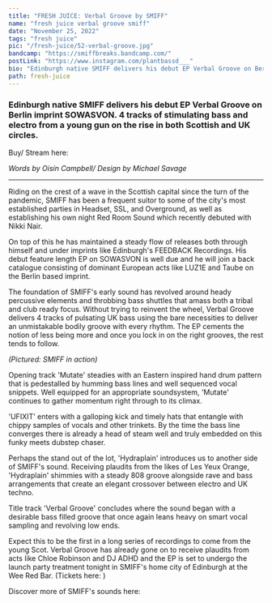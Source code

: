 ---
title: "FRESH JUICE: Verbal Groove by SMIFF"
name: "fresh juice verbal groove smiff"
date: "November 25, 2022"
tags: "fresh juice"
pic: "/fresh-juice/52-verbal-groove.jpg"
bandcamp: "https://smiffbreaks.bandcamp.com/"
postLink: "https://www.instagram.com/plantbassd___"
bio: "Edinburgh native SMIFF delivers his debut EP Verbal Groove on Berlin imprint SOWASVON. 4 tracks of stimulating bass and electro from a young gun on the rise in both Scottish and UK circles"
path: fresh-juice
---

### Edinburgh native SMIFF delivers his debut EP Verbal Groove on Berlin imprint SOWASVON. 4 tracks of stimulating bass and electro from a young gun on the rise in both Scottish and UK circles.

Buy/ Stream here: <HoverLink url="smiffbreaks.bandcamp.com/" external inline />

<Picture src="/fresh-juice/52-smiff.jpg" alt="verbal groove album art" size={1200} />
<p className="smallText">
  <i>Words by Oisín Campbell/ Design by Michael Savage</i>
</p>

<hr />

Riding on the crest of a wave in the Scottish capital since the turn of the pandemic, SMIFF has been a frequent suitor to some of the city's most established parties in Headset, SSL, and Overground, as well as establishing his own night Red Room Sound which recently debuted with Nikki Nair.

On top of this he has maintained a steady flow of releases both through himself and under imprints like Edinburgh's FEEDBACK Recordings. His debut feature length EP on SOWASVON is well due and he will join a back catalogue consisting of dominant European acts like LUZ1E and Taube on the Berlin based imprint.

The foundation of SMIFF's early sound has revolved around heady percussive elements and throbbing bass shuttles that amass both a tribal and club ready focus. Without trying to reinvent the wheel, Verbal Groove delivers 4 tracks of pulsating UK bass using the bare necessities to deliver an unmistakable bodily groove with every rhythm. The EP cements the notion of less being more and once you lock in on the right grooves, the rest tends to follow.

<Picture src="/fresh-juice/52-sneakys.jpg" alt="Smiff cover pic" size={1200} />
<p className="smallText">
  <i>(Pictured: SMIFF in action)</i>
</p>

Opening track 'Mutate' steadies with an Eastern inspired hand drum pattern that is pedestalled by humming bass lines and well sequenced vocal snippets. Well equipped for an appropriate soundsystem, 'Mutate' continues to gather momentum right through to its climax.

'UFIXIT' enters with a galloping kick and timely hats that entangle with chippy samples of vocals and other trinkets. By the time the bass line converges there is already a head of steam well and truly embedded on this funky meets dubstep chaser.

Perhaps the stand out of the lot, 'Hydraplain' introduces us to another side of SMIFF's sound. Receiving plaudits from the likes of Les Yeux Orange, 'Hydraplain' shimmies with a steady 808 groove alongside rave and bass arrangements that create an elegant crossover between electro and UK techno.

<Picture src="/fresh-juice/52-blur.jpg" alt="Smiff DJing pic" size={1200} />

Title track 'Verbal Groove' concludes where the sound began with a desirable bass filled groove that once again leans heavy on smart vocal sampling and revolving low ends.

Expect this to be the first in a long series of recordings to come from the young Scot. Verbal Groove has already gone on to receive plaudits from acts like Chloe Robinson and DJ ADHD and the EP is set to undergo the launch party treatment tonight in SMIFF's home city of Edinburgh at the Wee Red Bar.
(Tickets here: <HoverLink url="ra.co/events/1607808" external inline />)

Discover more of SMIFF's sounds here: <HoverLink url="smiffbreaks.bandcamp.com/" external inline />
